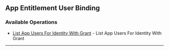 
## App Entitlement User Binding

### Available Operations

* [List App Users For Identity With Grant](/typescript/app_entitlement_user_binding/list_app_users_for_identity_with_grant) - List App Users For Identity With Grant

---
<ListAppUsersForIdentityWithGrant />
